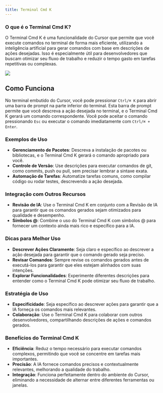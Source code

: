 ```yaml
---
title: Terminal Cmd K
---
```


### O que é o Terminal Cmd K?

O Terminal Cmd K é uma funcionalidade do Cursor que permite que você execute comandos no terminal de forma mais eficiente, utilizando a inteligência artificial para gerar comandos com base em descrições de ações desejadas. Isso é especialmente útil para desenvolvedores que buscam otimizar seu fluxo de trabalho e reduzir o tempo gasto em tarefas repetitivas ou complexas.

<Frame>
  <img src="/images/cmdk/terminal-cmdk.png" />
</Frame>

## Como Funciona

No terminal embutido do Cursor, você pode pressionar `Ctrl/⌘ K` para abrir uma barra de prompt na parte inferior do terminal. Esta barra de prompt permite que você descreva a ação desejada no terminal, e o Terminal Cmd K gerará um comando correspondente. Você pode aceitar o comando pressionando `Esc` ou executar o comando imediatamente com `Ctrl/⌘ + Enter`.

### Exemplos de Uso

- **Gerenciamento de Pacotes**: Descreva a instalação de pacotes ou bibliotecas, e o Terminal Cmd K gerará o comando apropriado para você.
- **Controle de Versão**: Use descrições para executar comandos de git, como commits, push ou pull, sem precisar lembrar a sintaxe exata.
- **Automação de Tarefas**: Automatize tarefas comuns, como compilar código ou rodar testes, descrevendo a ação desejada.

### Integração com Outros Recursos

- **Revisão de IA**: Use o Terminal Cmd K em conjunto com a Revisão de IA para garantir que os comandos gerados sejam otimizados para qualidade e desempenho.
- **Símbolos @**: Combine o uso do Terminal Cmd K com símbolos @ para fornecer um contexto ainda mais rico e específico para a IA.

### Dicas para Melhor Uso

- **Descrever Ações Claramente**: Seja claro e específico ao descrever a ação desejada para garantir que o comando gerado seja preciso.
- **Revisar Comandos**: Sempre revise os comandos gerados antes de executá-los para garantir que eles estejam alinhados com suas intenções.
- **Explorar Funcionalidades**: Experimente diferentes descrições para entender como o Terminal Cmd K pode otimizar seu fluxo de trabalho.

### Estratégia de Uso

- **Especificidade**: Seja específico ao descrever ações para garantir que a IA forneça os comandos mais relevantes.
- **Colaboração**: Use o Terminal Cmd K para colaborar com outros desenvolvedores, compartilhando descrições de ações e comandos gerados.

### Benefícios do Terminal Cmd K

- **Eficiência**: Reduz o tempo necessário para executar comandos complexos, permitindo que você se concentre em tarefas mais importantes.
- **Precisão**: A IA fornece comandos precisos e contextualmente relevantes, melhorando a qualidade do trabalho.
- **Integração**: Funciona perfeitamente dentro do ambiente do Cursor, eliminando a necessidade de alternar entre diferentes ferramentas ou janelas.
